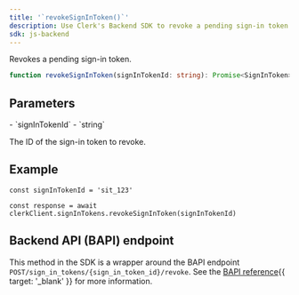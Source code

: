 ```yaml
---
title: '`revokeSignInToken()`'
description: Use Clerk's Backend SDK to revoke a pending sign-in token.
sdk: js-backend
---
```


Revokes a pending sign-in token.

```ts
function revokeSignInToken(signInTokenId: string): Promise<SignInToken>
```

## Parameters

<Properties>
  - `signInTokenId`
  - `string`

  The ID of the sign-in token to revoke.
</Properties>

## Example

<Include src="_partials/backend/usage" />

```tsx
const signInTokenId = 'sit_123'

const response = await clerkClient.signInTokens.revokeSignInToken(signInTokenId)
```

## Backend API (BAPI) endpoint

This method in the SDK is a wrapper around the BAPI endpoint `POST/sign_in_tokens/{sign_in_token_id}/revoke`. See the [BAPI reference](/docs/reference/backend-api/tag/sign-in-tokens/post/sign_in_tokens/{sign_in_token_id}/revoke){{ target: '_blank' }} for more information.
